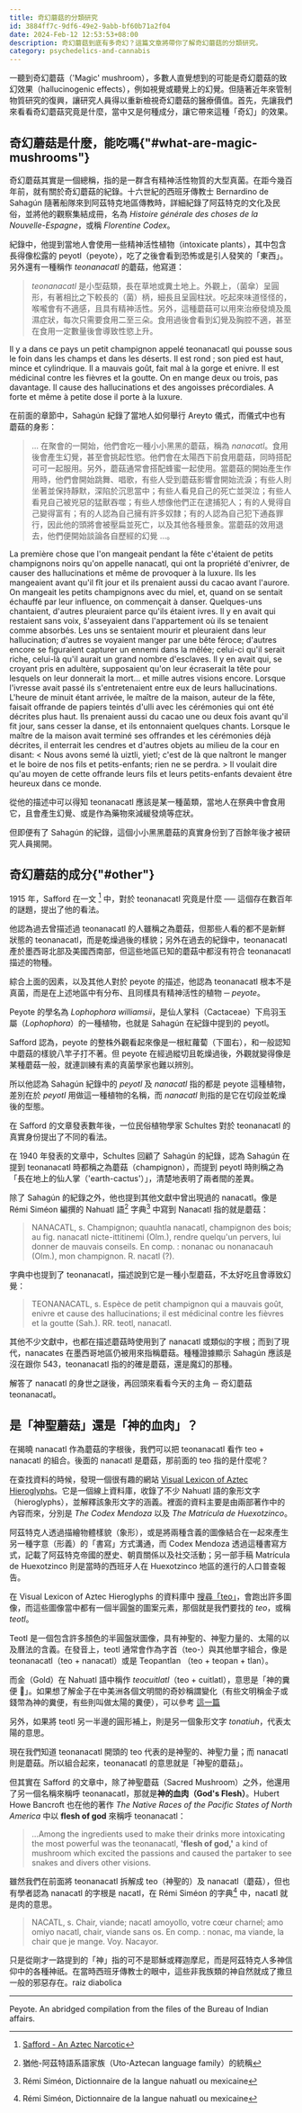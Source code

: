 ```yaml
---
title: 奇幻蘑菇的分類研究
id: 3884ff7c-9df6-49e2-9abb-bf60b71a2f04
date: 2024-Feb-12 12:53:53+08:00
description: 奇幻蘑菇到底有多奇幻？這篇文章將帶你了解奇幻蘑菇的分類研究。
category: psychedelics-and-cannabis
---
```


一聽到奇幻蘑菇（'Magic' mushroom），多數人直覺想到的可能是奇幻蘑菇的致幻效果（hallucinogenic effects），例如視覺或聽覺上的幻覺。但隨著近年來管制物質研究的復興，讓研究人員得以重新檢視奇幻蘑菇的醫療價值。首先，先讓我們來看看奇幻蘑菇究竟是什麼，當中又是何種成分，讓它帶來這種「奇幻」的效果。

## 奇幻蘑菇是什麼，能吃嗎{"#what-are-magic-mushrooms"}

奇幻蘑菇其實是一個總稱，指的是一群含有精神活性物質的大型真菌。在距今幾百年前，就有關於奇幻蘑菇的紀錄。十六世紀的西班牙傳教士 Bernardino de Sahagún 隨著船隊來到阿茲特克地區傳教時，詳細紀錄了阿茲特克的文化及民俗，並將他的觀察集結成冊，名為 *Histoire générale des choses de la Nouvelle-Espagne*，或稱 *Florentine Codex*。

紀錄中，他提到當地人會使用一些精神活性植物（intoxicate plants），其中包含長得像松露的 peyotl（peyote），吃了之後會看到恐怖或是引人發笑的「東西」。另外還有一種稱作 *teonanacatl* 的蘑菇，他寫道：

> *teonanacatl* 是小型菇類，長在草地或糞土地上。外觀上，（菌傘）呈圓形，有著相比之下較長的（菌）柄，細長且呈圓柱狀。吃起來味道怪怪的，喉嚨會有不適感，且具有精神活性。另外，這種蘑菇可以用來治療發燒及風濕症狀，每次只需要食用二至三朵。食用過後會看到幻覺及胸腔不適，甚至在食用一定數量後會導致性慾上升。

<CustomAccordion title='原文'>
Il y a dans ce pays un petit champignon appelé teonanacatl qui pousse sous le foin dans les champs et dans les déserts. Il est rond ; son pied est haut, mince et cylindrique. Il a mauvais goût, fait mal à la gorge et enivre. Il est médicinal contre les fièvres et la goutte. On en mange deux ou trois, pas davantage. Il cause des hallucinations et des angoisses précordiales. A forte et même à petite dose il porte à la luxure.
</CustomAccordion>

在前面的章節中，Sahagún 紀錄了當地人如何舉行 Areyto 儀式，而儀式中也有蘑菇的身影：

> ... 在聚會的一開始，他們會吃一種小小黑黑的蘑菇，稱為 *nanacatl*。食用後會產生幻覺，甚至會挑起性慾。他們會在太陽西下前食用蘑菇，同時搭配可可一起服用。另外，蘑菇通常會搭配蜂蜜一起使用。當蘑菇的開始產生作用時，他們會開始跳舞、唱歌，有些人受到蘑菇影響會開始流淚；有些人則坐著並保持靜默，深陷於沉思當中；有些人看見自己的死亡並哭泣；有些人看見自己被兇惡的猛獸吞噬；有些人想像他們正在逮捕犯人；有的人覺得自己變得富有；有的人認為自己擁有許多奴隸；有的人認為自己犯下通姦罪行，因此他的頭將會被壓扁並死亡，以及其他各種景象。當蘑菇的效用退去，他們便開始談論各自歷經的幻覺 ...。

<CustomAccordion title='原文'>
La première chose que l'on mangeait pendant la fête c'étaient de petits champignons noirs qu'on appelle nanacatl, qui ont la propriété d'enivrer, de causer des hallucinations et même de provoquer à la luxure. Ils les mangeaient avant qu'il fît jour et ils prenaient aussi du cacao avant l'aurore. On mangeait les petits champignons avec du miel, et, quand on se sentait échauffé par leur influence, on commençait à danser. Quelques-uns chantaient, d'autres pleuraient parce qu'ils étaient ivres. Il y en avait qui restaient sans voix, š'asseyaient dans l'appartement où ils se tenaient comme absorbés. Les uns se sentaient mourir et pleuraient dans leur hallucination; d'autres se voyaient manger par une bête féroce; d'autres encore se figuraient capturer un ennemi dans la mêlée; celui-ci qu'il serait riche, celui-là qu'il aurait un grand nombre d'esclaves. Il y en avait qui, se croyant pris en adultère, supposaient qu'on leur écraserait la tête pour lesquels on leur donnerait la mort... et mille autres visions encore. Lorsque l'ivresse avait passé ils s'entretenaient entre eux de leurs hallucinations. L'heure de minuit étant arrivée, le maître de la maison, auteur de la fête, faisait offrande de papiers teintés d'ulli avec les cérémonies qui ont été décrites plus haut. Ils prenaient aussi du cacao une ou deux fois avant qu'il fit jour, sans cesser la danse, et ils entonnaient quelques chants. Lorsque le maître de la maison avait terminé ses offrandes et les cérémonies déjà décrites, il enterrait les cendres et d'autres objets au milieu de la cour en disant: < Nous avons semé là uiztli, yietl; c'est de là que naîtront le manger et le boire de nos fils et petits-enfants; rien ne se perdra. > Il voulait dire qu'au moyen de cette offrande leurs fils et leurs petits-enfants devaient être heureux dans ce monde.
</CustomAccordion>

從他的描述中可以得知 teonanacatl 應該是某一種菌類，當地人在祭典中會食用它，且會產生幻覺、或是作為藥物來減緩發燒等症狀。

但即便有了 Sahagún 的紀錄，這個小小黑黑蘑菇的真實身份到了百餘年後才被研究人員揭開。

## 奇幻蘑菇的成分{"#other"}

1915 年，Safford 在一文 [^1] 中，對於 teonanacatl 究竟是什麼 ── 這個存在數百年的謎題，提出了他的看法。

他認為過去曾描述過 teonanacatl 的人雖稱之為蘑菇，但那些人看的都不是新鮮狀態的 teonanacatl，而是乾燥過後的樣貌；另外在過去的紀錄中，teonanacatl 產於墨西哥北部及美國西南部，但這些地區已知的蘑菇中都沒有符合 teonanacatl 描述的物種。

綜合上面的因素，以及其他人對於 peyote 的描述，他認為 teonanacatl 根本不是真菌，而是在上述地區中有分布、且同樣具有精神活性的植物 ─ *peyote*。

<CustomImage 
src='/images/magic-mushroom-taxonomy/lophophora-williamsii.jpg' width={800} height={700} 
alt='Peyote (Lophophora williamsii) is a small, spineless cactus with psychoactive alkaloids, particularly mescaline. Peyote has been used for religious purposes by indigenous people for thousands of years.'
caption="Peyote 植株照。Source: Wikimedia" 
/>

Peyote 的學名為 *Lophophora williamsii*，是仙人掌科（Cactaceae）下烏羽玉屬（*Lophophora*）的一種植物，也就是 Sahagún 在紀錄中提到的 peyotl。

Safford 認為，peyote 的整株外觀看起來像是一根紅蘿蔔（下圖右），和一般認知中蘑菇的樣貌八竿子打不著。但 peyote 在經過縱切且乾燥過後，外觀就變得像是某種蘑菇一般，就連訓練有素的真菌學家也難以辨別。

所以他認為 Sahagún 紀錄中的 *peyotl* 及 *nanacatl* 指的都是 peyote 這種植物，差別在於 *peyotl* 用做這一種植物的名稱，而 *nanacatl* 則指的是它在切段並乾燥後的型態。

<CustomImage 
src='/images/magic-mushroom-taxonomy/teonanacatl-and-peyote.jpg' width={983} height={859} 
alt='Peyote and teonanacatl'
caption="Teonanacatl 與 Peyote。圖左：Teonanacatl；圖右：Peyote 植株" 
/>

在 Safford 的文章發表數年後，一位民俗植物學家 Schultes 對於 teonanacatl 的真實身份提出了不同的看法。

在 1940 年發表的文章中，Schultes 回顧了 Sahagún 的紀錄，認為 Sahagún 在提到 teonanacatl 時都稱之為蘑菇（champignon），而提到 peyotl 時則稱之為「長在地上的仙人掌（'earth-cactus'）」，清楚地表明了兩者間的差異。

除了 Sahagún 的紀錄之外，他也提到其他文獻中曾出現過的 nanacatl。像是 Rémi Siméon 編撰的 Nahuatl 語[^2] 字典[^3] 中寫到 Nanacatl 指的就是蘑菇：

> NANACATL, s. Champignon; quauhtla nanacatl, champignon des bois; au fig. nanacatl nicte-ittitinemi (Olm.), rendre quelqu'un pervers, lui donner de mauvais conseils. En comp. : nonanac ou nonanacauh (Olm.), mon champignon. R. nacatl (?).

字典中也提到了 teonanacatl，描述說到它是一種小型蘑菇，不太好吃且會導致幻覺：

> TEONANACATL, s. Espèce de petit champignon qui a mauvais goût, enivre et cause des hallucinations; il est médicinal contre les fièvres et la goutte (Sah.). RR. teotl, nanacatl.

其他不少文獻中，也都在描述蘑菇時使用到了 nanacatl 或類似的字根；而到了現代，nanacates 在墨西哥地區仍被用來指稱蘑菇。種種證據顯示 Sahagún 應該是沒在跟你 543，teonanacatl 指的的確是蘑菇，還是魔幻的那種。

解答了 nanacatl 的身世之謎後，再回頭來看看今天的主角 ─ 奇幻蘑菇 teonanacatl。

## 是「神聖蘑菇」還是「神的血肉」？

在揭曉 nanacatl 作為蘑菇的字根後，我們可以把 teonanacatl 看作 teo + nanacatl 的組合。後面的 nanacatl 是蘑菇，那前面的 teo 指的是什麼呢？

在查找資料的時候，發現一個很有趣的網站 [Visual Lexicon of Aztec Hieroglyphs](https://aztecglyphs.wired-humanities.org/)。它是一個線上資料庫，收錄了不少 Nahuatl 語的象形文字（hieroglyphs），並解釋該象形文字的涵義。裡面的資料主要是由兩部著作中的內容而來，分別是 *The Codex Mendoza* 以及 *The Matrícula de Huexotzinco*。

阿茲特克人透過描繪物體樣貌（象形），或是將兩種含義的圖像結合在一起來產生另一種字意（形義）的「書寫」方式溝通，而 Codex Mendoza 透過這種書寫方式，記載了阿茲特克帝國的歷史、朝貢關係以及社交活動；另一部手稿 Matrícula de Huexotzinco 則是當時的西班牙人在 Huexotzinco 地區的進行的人口普查報告。

在 Visual Lexicon of Aztec Hieroglyphs 的資料庫中 [搜尋「teo」](https://aztecglyphs.wired-humanities.org/fulltext-quick-search?search_api_views_fulltext=teo)，會跑出許多圖像，而這些圖像當中都有一個半圓盤的圖案元素，那個就是我們要找的 *teo*，或稱 *teotl*。

<CustomImage 
src='/images/magic-mushroom-taxonomy/teo-search-result.png' width={1309} height={774} 
alt='Search result of "teo" in Visual Lexicon of Aztec Hieroglyphs'
caption="在 Visual Lexicon of Aztec Hieroglyphs 中搜尋「teo」的結果，我們要找的 teotl 位於左下角" 
/>

Teotl 是一個包含許多顏色的半圓盤狀圖像，具有神聖的、神聖力量的、太陽的以及曆法的含義。在發音上，teotl 通常會作為字首（teo-）與其他單字組合，像是 teonanacatl（teo + nanacatl）或是 Teopantlan （teo + teopan + tlan）。

而金（Gold）在 Nahuatl 語中稱作 *teocuitlatl*（teo + cuitlatl），意思是「神的糞便 💩」。如果想了解金子在中美洲各個文明間的奇妙稱謂變化（有些文明稱金子或錢幣為神的糞便，有些則叫做太陽的糞便），可以參考 [這一篇](https://www.researchgate.net/publication/361949451_GOLD_AND_CALQUES_IN_MESOAMERICA_TRACING_THE_INTRODUCTION_OF_GOLD_TO_MESOAMERICA_THROUGH_LINGUISTIC_EVIDENCE)

另外，如果將 teotl 另一半邊的圓形補上，則是另一個象形文字 *tonatiuh*，代表太陽的意思。

<CustomImage 
src='/images/magic-mushroom-taxonomy/teotl-teopantlan-tonatiuh.png' width={1124} height={609} 
alt='Glyphs of Teotl, Teopantlan and Tonatiuh'
caption="Teotl（神聖的）、Teopantlan（神廟）與 Tonatiuh（太陽）的象形文字" 
/>

現在我們知道 teonanacatl 開頭的 teo 代表的是神聖的、神聖力量；而 nanacatl 則是蘑菇。所以組合起來，teonanacatl 的意思就是「神聖的蘑菇」。

但其實在 Safford 的文章中，除了神聖蘑菇（Sacred Mushroom）之外，他還用了另一個名稱來稱呼 teonanacatl，那就是**神的血肉（God's Flesh）**。Hubert Howe Bancroft 也在他的著作 *The Native Races of the Pacific States of North America* 中以 **flesh of god** 來稱呼 teonanacatl：

> ...Among the ingredients used to make their drinks more intoxicating the most powerful was the teonanacatl, **'flesh of god,'** a kind of mushroom which excited the passions and caused the partaker to see snakes and divers other visions.

雖然我們在前面將 teonanacatl 拆解成 teo（神聖的）及 nanacatl（蘑菇），但也有學者認為 nanacatl 的字根是 nacatl，在 Rémi Siméon 的字典[^3] 中，nacatl 就是肉的意思。

> NACATL, s. Chair, viande; nacatl amoyollo, votre cœur charnel; amo omiyo nacatl, chair, viande sans os. En comp. : nonac, ma viande, la chair que je mange. Voy. Nacayor.

只是從剛才一路提到的「神」指的可不是耶穌或釋迦摩尼，而是阿茲特克人多神信仰中的各種神祇。在當時西班牙傳教士的眼中，這些非我族類的神自然就成了撒旦一般的邪惡存在。raiz diabolica

---

[^1]: [Safford - An Aztec Narcotic](https://www.jstor.org/stable/206382)
[^2]: 猶他-阿茲特語系語家族（Uto-Aztecan language family）的統稱
[^3]: Rémi Siméon, Dictionnaire de la langue nahuatl ou mexicaine


Peyote. An abridged compilation from the files of the Bureau of Indian affairs.